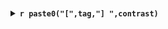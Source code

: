 ### {.tabset}

<details>
<summary>**`r paste0("[",tag,"] ",contrast)`**</summary>

```r

# Create a directory to store the results by contrast
contrastDir <- 
  paste0(diffDir[[data]],"/",  tag, "_", 
         RFLOMICS:::contrastName2contrastDir(contrast),"/")
                      
dir.create(path=contrastDir, recursive = TRUE, showWarnings = FALSE)

opts_chunk$set(
  fig.path=contrastDir
)

dataset.SE <- getRflomicsSE(rflomics.MAE, data)
evalPCA <- dim(dataset.SE@metadata[["DiffExpAnal"]][["TopDEF"]][[contrast]])[1] > 1
evalExport <-  dim(dataset.SE@metadata[["DiffExpAnal"]][["TopDEF"]][[contrast]])[1] > 0
```


```r
diff.plots <- plotDiffAnalysis(dataset.SE, contrastName=contrast)
```

#### Pvalues distribution

```r
diff.plots$Pvalue.hist
```

#### MA plot

```r
diff.plots$MA.plot
```

#### VolcanoPlot

```r
diff.plots$Volcano.plot
```

#### Heatmap:

```r
plotHeatmapDesign(object = dataset.SE, contrastName = contrast)
```

#### PCA on DE 

```r

resTable <- metadata(dataset.SE)$DiffExpAnal[["TopDEF"]][[contrast]]
newDataset.SE <- dataset.SE[rownames(dataset.SE) %in% row.names(resTable)]
newDataset.SE <- runOmicsPCA(newDataset.SE)  

plotOmicsPCA(newDataset.SE,
                  raw = "norm",
                  axes=c(1, 2), groupColor="groups")
plotOmicsPCA(newDataset.SE,
                  raw = "norm",
                  axes=c(1, 3), groupColor="groups")
```


#### Table of DE

* results of the differential expression/abundance statistical analysis:
  + `r variableName` ID
  + logFC: log2 fold change
  + Abundance: mean expression/abundance for the factor's modality
  + t: t-statistic (limma-lmFit, prot/metabo)
  + pvalue: p-values
  + Adj.value: adjusted p-value (BH)
  + LR: likelihood ratio test (edgeR-glmLRT, RNAseq)
  + B: log-odds that the prot/metabo is differentially expressed (limma-topTable)
  + Regulation: Up (green) or Down (red) regulated

```r
df <- signif(dataset.SE@metadata[["DiffExpAnal"]][["TopDEF"]][[contrast]],3)

datatable(df, rownames = TRUE , class = 'cell-border stripe',
              options = list(pageLength = 6, scrollX = F, lengthChange = F)) |> 
  formatStyle(
      'logFC',
      color = styleInterval(c(0), c('red', 'green'))
    )

```


```r
write.table(dataset.SE@metadata[["DiffExpAnal"]][["TopDEF"]][[contrast]],
             file=paste0(contrastDir,"Table_of_DE_", variableName,"_pvalmax_",
                         dataset.SE@metadata[["DiffExpAnal"]][["p.adj.cutoff"]],"_FCmin_",
                         dataset.SE@metadata[["DiffExpAnal"]][["abs.logFC.cutoff"]],".txt"),
             sep="\t",quote=FALSE,col.names=TRUE,row.names=TRUE)
 
 write.table(dataset.SE@metadata[["DiffExpAnal"]][["DEF"]][[contrast]],
             file=paste0(contrastDir,"Table_of_non_filtering_", variableName,".txt"),
             sep="\t",quote=FALSE,col.names=TRUE,row.names=TRUE)
```

### {-}